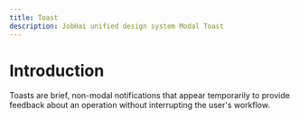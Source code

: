 ```yaml
---
title: Toast
description: JobHai unified design system Modal Toast
---
```


# Introduction
 
Toasts are brief, non-modal notifications that appear temporarily to provide feedback about an operation without interrupting the user's workflow. 